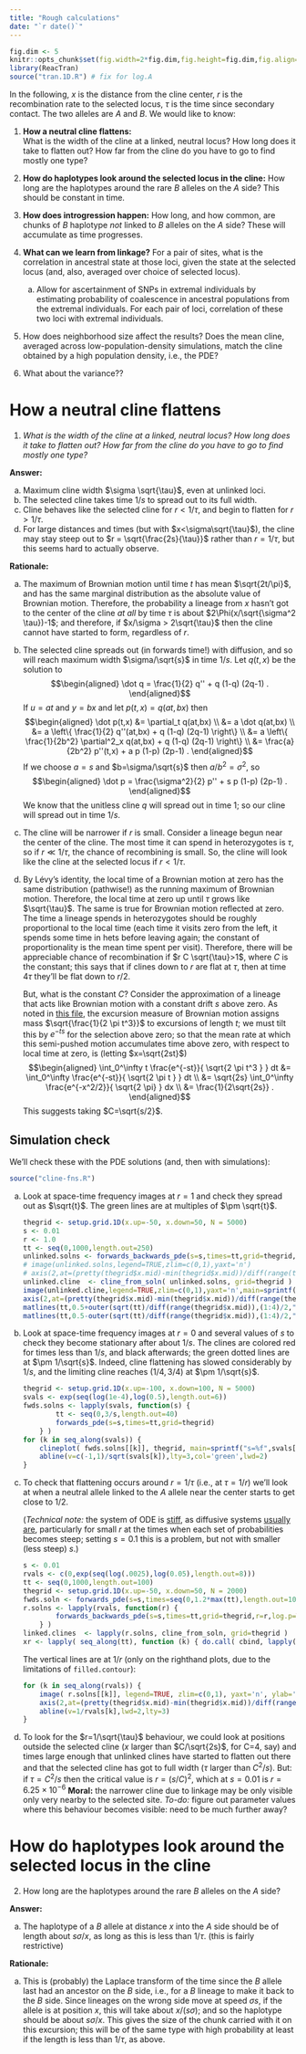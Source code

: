 ```yaml
---
title: "Rough calculations"
date: "`r date()`"
---
```


$$
\newcommand{\E}{\mathbb{E}}
\renewcommand{\P}{\mathbb{P}}
\newcommand{\R}{\mathbb{R}}
\DeclareMathOperator{\sgn}{sgn}
\newcommand{\grad}{\nabla}
$$

```r
fig.dim <- 5
knitr::opts_chunk$set(fig.width=2*fig.dim,fig.height=fig.dim,fig.align='center')
library(ReacTran)
source("tran.1D.R") # fix for log.A
```

In the following, $x$ is the distance from the cline center,
$r$ is the recombination rate to the selected locus,
$\tau$ is the time since secondary contact.
The two alleles are $A$ and $B$.
We would like to know:

1.  **How a neutral cline flattens:**  
    What is the width of the cline at a linked, neutral locus?
    How long does it take to flatten out?
    How far from the cline do you have to go to find mostly one type?

2.  **How do haplotypes look around the selected locus in the cline:**
    How long are the haplotypes around the rare $B$ alleles on the $A$ side?
    This should be constant in time.

3.  **How does introgression happen:**
    How long, and how common, are chunks of $B$ haplotype *not* linked to $B$ alleles on the $A$ side?
    These will accumulate as time progresses.

4.  **What can we learn from linkage?**
    For a pair of sites, what is the correlation in ancestral state at those loci,
    given the state at the selected locus
    (and, also, averaged over choice of selected locus).

    a.  Allow for ascertainment of SNPs in extremal individuals
        by estimating probability of coalescence in ancestral populations
        from the extremal individuals.
        For each pair of loci, correlation of these two loci with extremal individuals.

5.  How does neighborhood size affect the results?
    Does the mean cline, averaged across low-population-density simulations,
    match the cline obtained by a high population density, i.e., the PDE?

6.  What about the variance??



How a neutral cline flattens
============================


1.  *What is the width of the cline at a linked, neutral locus?*
    *How long does it take to flatten out?* *How far from the cline do you have to go to find mostly one type?*

**Answer:**

a.  Maximum cline width $\sigma \sqrt{\tau}$, even at unlinked loci.
b.  The selected cline takes time $1/s$ to spread out to its full width.
c.  Cline behaves like the selected cline for $r < 1/\tau$, and begin to flatten for $r>1/\tau$.
d.  For large distances and times (but with $x<\sigma\sqrt{\tau}$),
    the cline may stay steep out to
    $r = \sqrt{\frac{2s}{\tau}}$ rather than $r=1/\tau$,
    but this seems hard to actually observe.

**Rationale:**

a.  The maximum of Brownian motion until time $t$ has mean $\sqrt{2t/\pi}$,
    and has the same marginal distribution as the absolute value of Brownian motion.
    Therefore, the probability a lineage from $x$ hasn't got to the center of the cline *at all* by time $\tau$ 
    is about $2\Phi(x/\sqrt{\sigma^2 \tau})-1$;
    and therefore, if $x/\sigma > 2\sqrt{\tau}$ then the cline cannot have started to form, regardless of $r$.

b.  The selected cline spreads out (in forwards time!) with diffusion,
    and so will reach maximum width $\sigma/\sqrt{s}$ in time $1/s$.
    Let $q(t,x)$ be the solution to
    $$\begin{aligned}
    \dot q = \frac{1}{2} q'' + q (1-q) (2q-1) .
    \end{aligned}$$
    If $u=at$ and $y=bx$ and let $p(t,x) = q(at,bx)$ then
    $$\begin{aligned}
    \dot p(t,x)
        &= \partial_t q(at,bx) \\
        &= a \dot q(at,bx) \\
        &= a \left\{ \frac{1}{2} q''(at,bx) + q (1-q) (2q-1) \right\} \\
        &= a \left\{ \frac{1}{2b^2} \partial^2_x q(at,bx) + q (1-q) (2q-1) \right\} \\
        &= \frac{a}{2b^2} p''(t,x) + a p (1-p) (2p-1)  .
    \end{aligned}$$
    If we choose $a=s$ and $b=\sigma/\sqrt{s}$ then $a/b^2=\sigma^2$, so
    $$\begin{aligned}
    \dot p = \frac{\sigma^2}{2} p'' + s p (1-p) (2p-1) .
    \end{aligned}$$
    We know that the unitless cline $q$ will spread out in time 1;
    so our cline will spread out in time $1/s$.

c.  The cline will be narrower if $r$ is small.
    Consider a lineage begun near the center of the cline.
    The most time it can spend in heterozygotes is $\tau$,
    so if $r \ll 1/\tau$, the chance of recombining is small.
    So, the cline will look like the cline at the selected locus if $r < 1/\tau$.

d.  By Lévy's identity, the local time of a Brownian motion at zero
    has the same distribution (pathwise!) as the running maximum of Brownian motion.
    Therefore, the local time at zero up until $\tau$ grows like $\sqrt{\tau}$.
    The same is true for Brownian motion reflected at zero.
    The time a lineage spends in heterozygotes should be roughly proportional to the local time
    (each time it visits zero from the left, it spends some time in hets before leaving again; 
    the constant of proportionality is the mean time spent per visit).
    Therefore, there will be appreciable chance of recombination if $r C \sqrt{\tau}>1$,
    where $C$ is the constant;
    this says that if clines down to $r$ are flat at $\tau$, then at time $4\tau$ they'll be flat down to $r/2$.

    But, what is the constant $C$?
    Consider the approximation of a lineage that acts like Brownian motion with a constant drift $s$ above zero.
    As noted in [this file](diffusion-local-times.html),
    the excursion measure of Brownian motion assigns mass $\sqrt{\frac{1}{2 \pi t^3}}$ to excursions of length $t$;
    we must tilt this by $e^{-ts}$ for the selection above zero;
    so that the mean rate at which this semi-pushed motion accumulates time above zero,
    with respect to local time at zero,
    is  (letting $x=\sqrt{2st}$)
    $$\begin{aligned}
    \int_0^\infty t \frac{e^{-st}}{ \sqrt{2 \pi t^3 } } dt 
    &=
    \int_0^\infty \frac{e^{-st}}{ \sqrt{2 \pi t } } dt \\
    &=
    \sqrt{2s} \int_0^\infty \frac{e^{-x^2/2}}{ \sqrt{2 \pi} } dx \\
    &=
    \frac{1}{2\sqrt{2s}} .
    \end{aligned}$$
    This suggests taking $C=\sqrt{s/2}$.


Simulation check
----------------

We'll check these with the PDE solutions
(and, then with simulations):

```r
source("cline-fns.R")
```



a.  Look at space-time frequency images at $r=1$ and check they spread out as $\sqrt{t}$.
    The green lines are at multiples of $\pm \sqrt{t}$.
    
    ```r
    thegrid <- setup.grid.1D(x.up=-50, x.down=50, N = 5000)
    s <- 0.01
    r <- 1.0
    tt <- seq(0,1000,length.out=250)
    unlinked.solns <- forwards_backwards_pde(s=s,times=tt,grid=thegrid,r=r,log.p=TRUE)
    # image(unlinked.solns,legend=TRUE,zlim=c(0,1),yaxt='n')
    # axis(2,at=(pretty(thegrid$x.mid)-min(thegrid$x.mid))/diff(range(thegrid$x.mid)),labels=pretty(thegrid$x.mid))
    unlinked.cline  <- cline_from_soln( unlinked.solns, grid=thegrid )
    image(unlinked.cline,legend=TRUE,zlim=c(0,1),yaxt='n',main=sprintf("r=%f, s=%f",r,s))
    axis(2,at=(pretty(thegrid$x.mid)-min(thegrid$x.mid))/diff(range(thegrid$x.mid)),labels=pretty(thegrid$x.mid))
    matlines(tt,0.5+outer(sqrt(tt)/diff(range(thegrid$x.mid)),(1:4)/2,"*"),lwd=2,col='green')
    matlines(tt,0.5-outer(sqrt(tt)/diff(range(thegrid$x.mid)),(1:4)/2,"*"),lwd=2,col='green')
    ```

b.  Look at space-time frequency images at $r=0$ and several values of $s$
    to check they become stationary after about $1/s$.
    The clines are colored red for times less than $1/s$, and black afterwards;
    the green dotted lines are at $\pm 1/\sqrt{s}$.
    Indeed, cline flattening has slowed considerably by $1/s$, 
    and the limiting cline reaches $(1/4,3/4)$ at $\pm 1/\sqrt{s}$.
    
    ```r
    thegrid <- setup.grid.1D(x.up=-100, x.down=100, N = 5000)
    svals <- exp(seq(log(1e-4),log(0.5),length.out=6))
    fwds.solns <- lapply(svals, function(s) {
            tt <- seq(0,3/s,length.out=40)
            forwards_pde(s=s,times=tt,grid=thegrid) 
        } )
    for (k in seq_along(svals)) {
        clineplot( fwds.solns[[k]], thegrid, main=sprintf("s=%f",svals[k]), col=ifelse( fwds.solns[[k]][,1]>1/svals[k], adjustcolor("black",0.5), adjustcolor("red",0.5) ) )
        abline(v=c(-1,1)/sqrt(svals[k]),lty=3,col='green',lwd=2)
    }
    ```

c.  To check that flattening occurs around $r=1/\tau$ (i.e., at $\tau=1/r$)
    we'll look at when a neutral allele linked to the $A$ allele
    near the center starts to get close to 1/2.
    
    (*Technical note:* the system of ODE is [stiff](https://en.wikipedia.org/wiki/Stiff_equation), 
    as diffusive systems [usually are](http://scicomp.stackexchange.com/questions/891/the-definition-of-stiff-ode-system),
    particularly for small $r$ at the times when each set of probabilities becomes steep;
    setting $s=0.1$ this is a problem, but not with smaller (less steep) $s$.)
    
    ```r
    s <- 0.01
    rvals <- c(0,exp(seq(log(.0025),log(0.05),length.out=8)))
    tt <- seq(0,1000,length.out=100)
    thegrid <- setup.grid.1D(x.up=-50, x.down=50, N = 2000)
    fwds.soln <- forwards_pde(s=s,times=seq(0,1.2*max(tt),length.out=1000),grid=thegrid)
    r.solns <- lapply(rvals, function(r) {
            forwards_backwards_pde(s=s,times=tt,grid=thegrid,r=r,log.p=TRUE,fwds.soln=fwds.soln)
        } )
    linked.clines  <- lapply(r.solns, cline_from_soln, grid=thegrid )
    xr <- lapply( seq_along(tt), function (k) { do.call( cbind, lapply( linked.clines, function (x) x[k,-1] ) ) } )
    ```
    The vertical lines are at $1/r$ (only on the righthand plots, due to the limitations of `filled.contour`):
    ```r
    for (k in seq_along(rvals)) {
        image( r.solns[[k]], legend=TRUE, zlim=c(0,1), yaxt='n', ylab='position', main=sprintf("r=%f, s=%f",rvals[k],s=s) )
        axis(2,at=(pretty(thegrid$x.mid)-min(thegrid$x.mid))/diff(range(thegrid$x.mid)),labels=pretty(thegrid$x.mid))
        abline(v=1/rvals[k],lwd=2,lty=3)
    }
    ```

d.  To look for the $r=1/\sqrt{\tau}$ behaviour, we could look at positions outside the selected cline 
    ($x$ larger than $C/\sqrt{2s}$, for C=4, say) 
    and times large enough that unlinked clines have started to flatten out there 
    and that the selected cline has got to full width
    ($\tau$ larger than $C^2/s$).
    But: if $\tau=C^2/s$ then the critical value is $r=(s/C)^2$,
    which at $s=0.01$ is $r=6.25\times10^{-6}$
    **Moral:** the narrower cline due to linkage may be only visible only very nearby to the selected site.
    *To-do:* figure out parameter values where this behaviour becomes visible: need to be much further away?

<!--
    ```r
    s <- 0.01
    r <- 0.0001
    tt <- seq(0,30000,length.out=500)
    thegrid <- setup.grid.1D(x.up=-200, x.down=200, N = 2000)
    fwds.soln <- forwards_pde(s=s,times=seq(0,1.2*max(tt),length.out=1000),grid=thegrid)
    rev.soln <- forwards_backwards_pde(s=s,times=tt,grid=thegrid,r=r,log.p=TRUE,fwds.soln=fwds.soln)
    linked.cline  <- cline_from_soln( rev.soln, grid=thegrid )
    ```
-->



How do haplotypes look around the selected locus in the cline
=============================================================

2.  How long are the haplotypes around the rare $B$ alleles on the $A$ side?

**Answer:**

a.  The haplotype of a $B$ allele at distance $x$ into the $A$ side should be of length about $s \sigma/x$, as long as this is less than $1/\tau$. (this is fairly restrictive)


**Rationale:**

a.  This is (probably) the Laplace transform of the time since the $B$ allele
    last had an ancestor on the $B$ side,
    i.e., for a $B$ lineage to make it back to the $B$ side.
    Since lineages on the wrong side move at speed $\sigma s$,
    if the allele is at position $x$, 
    this will take about $x/(s\sigma)$;
    and so the haplotype should be about $s\sigma/x$.
    This gives the size of the chunk carried with it on this excursion;
    this will be of the same type with high probability at least if the length is less than $1/\tau$,
    as above.
